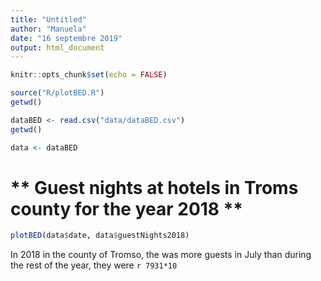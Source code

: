 ```yaml
---
title: "Untitled"
author: "Manuela"
date: "16 septembre 2019"
output: html_document
---
```


```r
knitr::opts_chunk$set(echo = FALSE)
```

```r
source("R/plotBED.R")
getwd()
```

```r
dataBED <- read.csv("data/dataBED.csv")
getwd()
```


```r
data <- dataBED
```


# ** Guest nights at hotels in Troms county for the year 2018 **

```r
plotBED(data$date, data$guestNights2018)
```


In 2018 in the county of Tromso, the was more guests in July than during the rest of the year, they were ` r 7931*10 ` 

